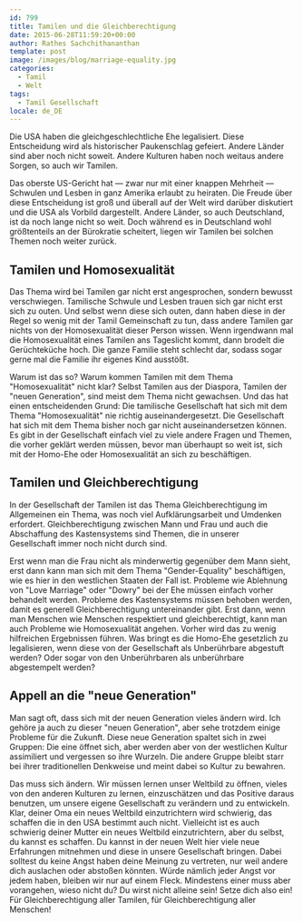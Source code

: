 ```yaml
---
id: 799
title: Tamilen und die Gleichberechtigung
date: 2015-06-28T11:59:20+00:00
author: Rathes Sachchithananthan
template: post
image: /images/blog/marriage-equality.jpg
categories:
  - Tamil
  - Welt
tags:
  - Tamil Gesellschaft
locale: de_DE
---
```


Die USA haben die gleichgeschlechtliche Ehe legalisiert. Diese Entscheidung wird als historischer Paukenschlag gefeiert. Andere Länder sind aber noch nicht soweit. Andere Kulturen haben noch weitaus andere Sorgen, so auch wir Tamilen.

<!--more-->

Das oberste US-Gericht hat — zwar nur mit einer knappen Mehrheit — Schwulen und Lesben in ganz Amerika erlaubt zu heiraten. Die Freude über diese Entscheidung ist groß und überall auf der Welt wird darüber diskutiert und die USA als Vorbild dargestellt. Andere Länder, so auch Deutschland, ist da noch lange nicht so weit. Doch während es in Deutschland wohl größtenteils an der Bürokratie scheitert, liegen wir Tamilen bei solchen Themen noch weiter zurück.

## Tamilen und Homosexualität

Das Thema wird bei Tamilen gar nicht erst angesprochen, sondern bewusst verschwiegen. Tamilische Schwule und Lesben trauen sich gar nicht erst sich zu outen. Und selbst wenn diese sich outen, dann haben diese in der Regel so wenig mit der Tamil Gemeinschaft zu tun, dass andere Tamilen gar nichts von der Homosexualität dieser Person wissen. Wenn irgendwann mal die Homosexualität eines Tamilen ans Tageslicht kommt, dann brodelt die Gerüchteküche hoch. Die ganze Familie steht schlecht dar, sodass sogar gerne mal die Familie ihr eigenes Kind ausstößt.

Warum ist das so? Warum kommen Tamilen mit dem Thema "Homosexualität" nicht klar? Selbst Tamilen aus der Diaspora, Tamilen der "neuen Generation", sind meist dem Thema nicht gewachsen. Und das hat einen entscheidenden Grund: Die tamilische Gesellschaft hat sich mit dem Thema "Homosexualität" nie richtig auseinandergesetzt. Die Gesellschaft hat sich mit dem Thema bisher noch gar nicht auseinandersetzen können. Es gibt in der Gesellschaft einfach viel zu viele andere Fragen und Themen, die vorher geklärt werden müssen, bevor man überhaupt so weit ist, sich mit der Homo-Ehe oder Homosexualität an sich zu beschäftigen.

## Tamilen und Gleichberechtigung

In der Gesellschaft der Tamilen ist das Thema Gleichberechtigung im Allgemeinen ein Thema, was noch viel Aufklärungsarbeit und Umdenken erfordert. Gleichberechtigung zwischen Mann und Frau und auch die Abschaffung des Kastensystems sind Themen, die in unserer Gesellschaft immer noch nicht durch sind.

Erst wenn man die Frau nicht als minderwertig gegenüber dem Mann sieht, erst dann kann man sich mit dem Thema "Gender-Equality" beschäftigen, wie es hier in den westlichen Staaten der Fall ist. Probleme wie Ablehnung von "Love Marriage" oder "Dowry" bei der Ehe müssen einfach vorher behandelt werden. Probleme des Kastensystems müssen behoben werden, damit es generell Gleichberechtigung untereinander gibt. Erst dann, wenn man Menschen wie Menschen respektiert und gleichberechtigt, kann man auch Probleme wie Homosexualität angehen. Vorher wird das zu wenig hilfreichen Ergebnissen führen. Was bringt es die Homo-Ehe gesetzlich zu legalisieren, wenn diese von der Gesellschaft als Unberührbare abgestuft werden? Oder sogar von den Unberührbaren als unberührbare abgestempelt werden?

## Appell an die "neue Generation"

Man sagt oft, dass sich mit der neuen Generation vieles ändern wird. Ich gehöre ja auch zu dieser "neuen Generation", aber sehe trotzdem einige Probleme für die Zukunft. Diese neue Generation spaltet sich in zwei Gruppen: Die eine öffnet sich, aber werden aber von der westlichen Kultur assimiliert und vergessen so ihre Wurzeln. Die andere Gruppe bleibt starr bei ihrer traditionellen Denkweise und meint dabei so Kultur zu bewahren.

Das muss sich ändern. Wir müssen lernen unser Weltbild zu öffnen, vieles von den anderen Kulturen zu lernen, einzuschätzen und das Positive daraus benutzen, um unsere eigene Gesellschaft zu verändern und zu entwickeln. Klar, deiner Oma ein neues Weltbild einzutrichtern wird schwierig, das schaffen die in den USA bestimmt auch nicht. Vielleicht ist es auch schwierig deiner Mutter ein neues Weltbild einzutrichtern, aber du selbst, du kannst es schaffen. Du kannst in der neuen Welt hier viele neue Erfahrungen mitnehmen und diese in unsere Gesellschaft bringen. Dabei solltest du keine Angst haben deine Meinung zu vertreten, nur weil andere dich auslachen oder abstoßen könnten. Würde nämlich jeder Angst vor jedem haben, bleiben wir nur auf einem Fleck. Mindestens einer muss aber vorangehen, wieso nicht du? Du wirst nicht alleine sein! Setze dich also ein! Für Gleichberechtigung aller Tamilen, für Gleichberechtigung aller Menschen!
